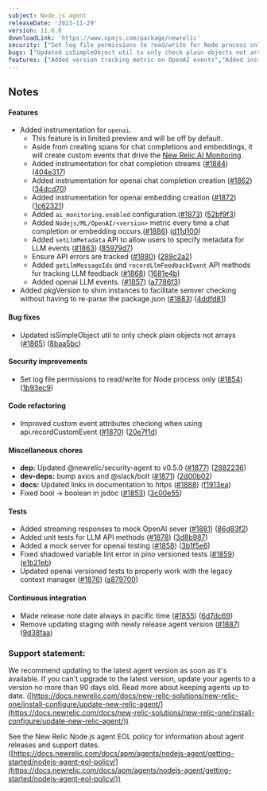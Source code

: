 ```yaml
---
subject: Node.js agent
releaseDate: '2023-11-29'
version: 11.6.0
downloadLink: 'https://www.npmjs.com/package/newrelic'
security: ["Set log file permissions to read/write for Node process only"]
bugs: ["Updated isSimpleObject util to only check plain objects not arrays"]
features: ["Added version tracking metric on OpenAI events","Added instrumentation for chat completion streams","Added pkgVersion to shim instances to facilitate semver checking without having to re-parse the package.json","Ensure openai errors are tracked","Added ai_monitoring configuration","Added instrumentation for openai embedding creation","Added API for tracking LLM feedback","Added instrumentation for openai chat completion creation","Added setLlmMetadata API to allow users to specify metadata for LLM events","Added openai LLM events.","Added configuration for openai instrumentation"]
---
```


## Notes

#### Features

* Added instrumentation for `openai`.
  * This feature is in limited preview and will be off by default.
  * Aside from creating spans for chat completions and embeddings, it will create custom events that drive the [New Relic AI Monitoring](https://newrelic.com/platform/ai-monitoring).
  * Added instrumentation for chat completion streams ([#1884](https://github.com/newrelic/node-newrelic/pull/1884)) ([404e317](https://github.com/newrelic/node-newrelic/commit/404e31737092fd7e6cd66b38d17507fb4375e079))
  * Added instrumentation for openai chat completion creation ([#1862](https://github.com/newrelic/node-newrelic/pull/1862)) ([34dcd70](https://github.com/newrelic/node-newrelic/commit/34dcd7015b379982b90716a87763576cafe9cbd1))
  * Added instrumentation for openai embedding creation ([#1872](https://github.com/newrelic/node-newrelic/pull/1872)) ([1c62321](https://github.com/newrelic/node-newrelic/commit/1c62321a4320a81a6a25aa064e3cdb42d6fbf851))
  * Added `ai_monitoring.enabled` configuration.([#1873](https://github.com/newrelic/node-newrelic/pull/1873)) ([52bf9f3](https://github.com/newrelic/node-newrelic/commit/52bf9f362884f481a6dcc955be4fb1267458def8))
  * Added `Nodejs/ML/OpenAI/<version>` metric every time a chat completion or embedding occurs.([#1886](https://github.com/newrelic/node-newrelic/pull/1886)) ([d11d100](https://github.com/newrelic/node-newrelic/commit/d11d100a37ad04201a9065363b1bc6b2d6fe36f2))
  * Added `setLlmMetadata` API to allow users to specify metadata for LLM events ([#1863](https://github.com/newrelic/node-newrelic/pull/1863)) ([85979d7](https://github.com/newrelic/node-newrelic/commit/85979d752ee4b47db5e50c48953dcf62ea23a9fa))
  * Ensure API errors are tracked ([#1880](https://github.com/newrelic/node-newrelic/pull/1880)) ([289c2a2](https://github.com/newrelic/node-newrelic/commit/289c2a295b157b18c5ccf7da2e68391e5fb3cba6))
  * Added `getLlmMessageIds` and `recordLlmFeedbackEvent` API methods for tracking LLM feedback ([#1868](https://github.com/newrelic/node-newrelic/pull/1868)) ([1681e4b](https://github.com/newrelic/node-newrelic/commit/1681e4bbaa60264a0638790424d3e5370b1ee7bf))
  * Added openai LLM events. ([#1857](https://github.com/newrelic/node-newrelic/pull/1857)) ([a7786f3](https://github.com/newrelic/node-newrelic/commit/a7786f3e033e33a7a1652cf55b7e3bece9b01378))
* Added pkgVersion to shim instances to facilitate semver checking without having to re-parse the package.json ([#1883](https://github.com/newrelic/node-newrelic/pull/1883)) ([4ddfd81](https://github.com/newrelic/node-newrelic/commit/4ddfd81a7c8c707d216c97a49a83ab96b20d59ba))

#### Bug fixes

* Updated isSimpleObject util to only check plain objects not arrays ([#1865](https://github.com/newrelic/node-newrelic/pull/1865)) ([8baa5bc](https://github.com/newrelic/node-newrelic/commit/8baa5bc7daa58d6db3c0c5d2687892fa189f54b5))

#### Security improvements

* Set log file permissions to read/write for Node process only ([#1854](https://github.com/newrelic/node-newrelic/pull/1854)) ([1b93ec9](https://github.com/newrelic/node-newrelic/commit/1b93ec942809505ae84aebba3b195b503a58f67d))

#### Code refactoring

* Improved custom event attributes checking when using api.recordCustomEvent ([#1870](https://github.com/newrelic/node-newrelic/pull/1870)) ([20e7f1d](https://github.com/newrelic/node-newrelic/commit/20e7f1ddf51c48f88339dcab496fe4fc49684bec))

#### Miscellaneous chores

* **dep:** Updated @newrelic/security-agent to v0.5.0 ([#1877](https://github.com/newrelic/node-newrelic/pull/1877)) ([2882236](https://github.com/newrelic/node-newrelic/commit/2882236b9f6d3a626bda0bbc0783ed829bdcdf9b))
* **dev-deps:** bump axios and @slack/bolt ([#1871](https://github.com/newrelic/node-newrelic/pull/1871)) ([2d00b02](https://github.com/newrelic/node-newrelic/commit/2d00b02c8f341a919c12ee62081cf77b4ccff30c))
* **docs:** Updated links in documentation to https ([#1888](https://github.com/newrelic/node-newrelic/pull/1888)) ([f1913ea](https://github.com/newrelic/node-newrelic/commit/f1913ea9aff12051167e11b2c3ca899a5e8324fc))
* Fixed bool -> boolean in jsdoc ([#1853](https://github.com/newrelic/node-newrelic/pull/1853)) ([3c00e55](https://github.com/newrelic/node-newrelic/commit/3c00e55291ef8a54e64339519700384c06cc5d71))

#### Tests

* Added streaming responses to mock OpenAI sever ([#1881](https://github.com/newrelic/node-newrelic/pull/1881)) ([86d83f2](https://github.com/newrelic/node-newrelic/commit/86d83f20028ec8a135241d4ad92032488ff5ad3a))
* Added unit tests for LLM API methods ([#1878](https://github.com/newrelic/node-newrelic/pull/1878)) ([3d8b987](https://github.com/newrelic/node-newrelic/commit/3d8b987408512e0643b4daed078a6fd7ebe363ca))
* Added a mock server for openai testing ([#1858](https://github.com/newrelic/node-newrelic/pull/1858)) ([3b1f5e6](https://github.com/newrelic/node-newrelic/commit/3b1f5e69950385a9f8482d33ebb783c8cf054e57))
* Fixed shadowed variable lint error in pino versioned tests ([#1859](https://github.com/newrelic/node-newrelic/pull/1859)) ([e1b21eb](https://github.com/newrelic/node-newrelic/commit/e1b21eb8ed87297b5e55ee2c86e33bc2594d8d8b))
* Updated openai versioned tests to properly work with the legacy context manager ([#1876](https://github.com/newrelic/node-newrelic/pull/1876)) ([a879700](https://github.com/newrelic/node-newrelic/commit/a87970019dab2fa2a393f2f10e8da2cf03338c87))

#### Continuous integration

* Made release note date always in pacific time ([#1855](https://github.com/newrelic/node-newrelic/pull/1855)) ([6d7dc69](https://github.com/newrelic/node-newrelic/commit/6d7dc69ccb71b2778da28598c50b65842ac4e3f7))
* Remove updating staging with newly release agent version ([#1887](https://github.com/newrelic/node-newrelic/pull/1887)) ([9d38faa](https://github.com/newrelic/node-newrelic/commit/9d38faa3de07d0dc194fddc7317908adfc51b627))

### Support statement:

We recommend updating to the latest agent version as soon as it's available. If you can't upgrade to the latest version, update your agents to a version no more than 90 days old. Read more about keeping agents up to date. ([https://docs.newrelic.com/docs/new-relic-solutions/new-relic-one/install-configure/update-new-relic-agent/](https://docs.newrelic.com/docs/new-relic-solutions/new-relic-one/install-configure/update-new-relic-agent/))

See the New Relic Node.js agent EOL policy for information about agent releases and support dates. ([https://docs.newrelic.com/docs/apm/agents/nodejs-agent/getting-started/nodejs-agent-eol-policy/](https://docs.newrelic.com/docs/apm/agents/nodejs-agent/getting-started/nodejs-agent-eol-policy/))
